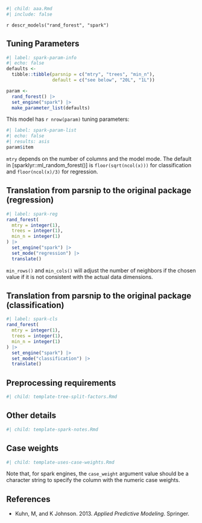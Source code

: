 ```r
#| child: aaa.Rmd
#| include: false
```

`r descr_models("rand_forest", "spark")`

## Tuning Parameters

```r
#| label: spark-param-info
#| echo: false
defaults <- 
  tibble::tibble(parsnip = c("mtry", "trees", "min_n"),
                 default = c("see below", "20L", "1L"))

param <-
  rand_forest() |> 
  set_engine("spark") |> 
  make_parameter_list(defaults)
```

This model has `r nrow(param)` tuning parameters:

```r
#| label: spark-param-list
#| echo: false
#| results: asis
param$item
```

`mtry` depends on the number of columns and the model mode. The default in [sparklyr::ml_random_forest()] is `floor(sqrt(ncol(x)))` for classification and `floor(ncol(x)/3)` for regression.

## Translation from parsnip to the original package (regression)

```r
#| label: spark-reg
rand_forest(
  mtry = integer(1),
  trees = integer(1),
  min_n = integer(1)
) |>  
  set_engine("spark") |> 
  set_mode("regression") |> 
  translate()
```

`min_rows()` and `min_cols()` will adjust the number of neighbors if the chosen value if it is not consistent with the actual data dimensions.

## Translation from parsnip to the original package (classification)

```r
#| label: spark-cls
rand_forest(
  mtry = integer(1),
  trees = integer(1),
  min_n = integer(1)
) |> 
  set_engine("spark") |> 
  set_mode("classification") |> 
  translate()
```

## Preprocessing requirements

```r
#| child: template-tree-split-factors.Rmd
```

## Other details

```r
#| child: template-spark-notes.Rmd
```

## Case weights

```r
#| child: template-uses-case-weights.Rmd
```

Note that, for spark engines, the `case_weight` argument value should be a character string to specify the column with the numeric case weights. 


## References

 - Kuhn, M, and K Johnson. 2013. _Applied Predictive Modeling_. Springer.

